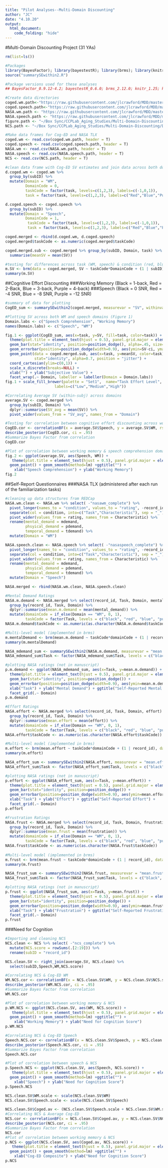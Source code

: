```yaml
---
title: "Pilot Analyses--Multi-Domain Discounting"
author: "JC"
date: "4.10.20"
output: 
  html_document:
    code_folding: "hide"
---
```

#Multi-Domain Discounting Project (31 YAs)

```r
rm(list=ls())

#Packages
library(BayesFactor); library(bayestestR); library(brms); library(knitr); library(kableExtra); library(RColorBrewer); library(tidyverse);
source("summarySEwithin2.R")

#Package versions used for these analyses
## BayesFactor_0.9.12-4.2; bayestestR_0.6.0; brms_2.12.0; knitr_1.25; kableExtra_1.1.0; RColorBrewer_1.1-2; tidyverse_1.3.0; R version 3.5.2

#Create data directories
coged.wm.path<-"https://raw.githubusercontent.com/jlcrawford/MDD/master/Data/coged_wm_data.csv"
coged.speech.path<-"https://raw.githubusercontent.com/jlcrawford/MDD/master/Data/coged_speech_data.csv"
NASA.wm.path <- "https://raw.githubusercontent.com/jlcrawford/MDD/master/Data/MDD_NASA_WM.csv"
NASA.speech.path <- "https://raw.githubusercontent.com/jlcrawford/MDD/master/Data/MDD_NASA_Speech.csv"
figure.path <- "~/Box Sync/CCPLab_Aging_Studies/Multi-Domain-Discounting/Analysis/Pilots/Figures"
NCS.path <- "~/Box Sync/CCPLab_Aging_Studies/Multi-Domain-Discounting/Data/Indvidual-Diff-Qs/MDD_NCS.csv"

#Make data frames for Cog-ED and NASA TLX 
coged.wm <- read.csv(coged.wm.path, header = T)
coged.speech <- read.csv(coged.speech.path, header = T)
NASA.wm <- read.csv(NASA.wm.path, header = T)
NASA.speech <- read.csv(NASA.speech.path, header = T)
NCS <- read.csv(NCS.path, header = T)
```

```r
#clean data frame with Cog-ED SV estimates and join data across both domains (i.e., WM, speech)
d.coged.wm <- coged.wm %>%
  group_by(subID) %>%
  mutate(Domain = "WM", 
         DomainCode = 0,
         taskCode = factor(task, levels=c(1,2,3), labels=c(-1,0,1)),
         task = factor(task, levels=c(1,2,3), labels=c("Red","Blue","Purple")))

d.coged.speech <- coged.speech %>%
  group_by(subID) %>%
  mutate(Domain = "Speech",
         DomainCode = 1,
          taskCode = factor(task, levels=c(1,2,3), labels=c(-1,0,1)),
          task = factor(task, levels=c(1,2,3), labels=c("Red","Blue","Purple")))

coged.merged <- rbind(d.coged.wm, d.coged.speech)
coged.merged$taskCode <- as.numeric(coged.merged$taskCode)

coged.merged.sub <- coged.merged %>% group_by(subID, Domain, task) %>%
  summarise(meanSV = mean(SV))

#testing for differences across task (WM, speech) & condition (red, blue, purple)
m.SV <- brm(data = coged.merged, SV ~ taskCode*DomainCode + (1 | subID))
summary(m.SV)
```

##Cognitive Effort Discounting
###Working Memory (Black = 1-back, Red = 2-Back, Blue = 3-back, Purple = 4-back)
###Speech (Black = 0 SNR, Red = -4 SNR, Blue = -8 SNR, Purple = -12 SNR)

``` r
#summary of data for plotting
CogED_sum <- summarySEwithin2(coged.merged, measurevar = "SV", withinvars = c("task", "Domain"), idvar = "subID")

#Plotting SV across both WM and speech domains (Figure 1)
Domain.labs <- c("Speech Comprehension", "Working Memory")
names(Domain.labs) <- c("Speech", "WM")

fig.1 <- ggplot(CogED_sum, aes(x=task, y=SV, fill=task, color=task)) + 
  theme(plot.title = element_text(hjust = 0.5), panel.grid.major = element_blank(), panel.grid.minor = element_blank(), panel.background = element_blank(), axis.line = element_line(colour = "black"), axis.title.y = element_text(face="bold", size=16),legend.title = element_text(face="bold", size=16)) +
  geom_bar(stat="identity", position=position_dodge(), alpha=.45, size=1.5) +
  geom_errorbar(position=position_dodge(width=0.9), aes(ymin=SV-ci, ymax=SV+ci), width=.2, size=1.25) +  
  geom_point(data = coged.merged.sub, aes(x=task, y=meanSV, color=task),
             stat="identity", alpha=0.7, position = "jitter") +
  coord_cartesian(ylim=c(0,1)) +
  scale_x_discrete(breaks=NULL) +
  xlab("") + ylab("Subjective Value") +
  facet_wrap(.~ Domain, labeller = labeller(Domain = Domain.labs))
fig.1 + scale_fill_brewer(palette = "Set1",  name="Task Effort Level", labels=c("Low","Medium","High")) + scale_color_brewer(palette = "Set1", name="Task Effort Level", 
                      labels=c("Low","Medium","High"))

#Correlating Average SV (within-subj) across domains
average.SV <- coged.merged %>%
  group_by(subID, Domain) %>%
  dplyr::summarise(SV_avg = mean(SV)) %>%
  pivot_wider(values_from = "SV_avg", names_from = "Domain")

#Testing for correlation between cognitive effort discounting across working memory & speech domains
CogED.cor <- correlationBF(x = average.SV$Speech, y = average.SV$WM, rscale = 0.707107)
describe_posterior(CogED.cor, ci = .95)
#Summarize Bayes Factor from correlation
CogED.cor

#Plot of correlation between working memory & speech comprehension domains (Figure 2)
fig.2 <- ggplot(average.SV, aes(Speech, WM)) +
   theme(plot.title = element_text(hjust = 0.5), panel.grid.major = element_blank(), panel.grid.minor = element_blank(), panel.background = element_blank(), axis.line = element_line(colour = "black")) +
  geom_point() + geom_smooth(method=lm) +ggtitle("") +
    xlab("Speech Comprehension") + ylab("Working Memory")
fig.2 
```

##Self-Report Questionnaires
###NASA TLX (administered after each run of the familiarization tasks)

``` r
#cleaning up data structures from REDCap
NASA.wm.clean <- NASA.wm %>% select( -"nasawm_complete") %>%
  pivot_longer(names_to = "condition", values_to = "rating", -record_id) %>%
  separate(col = condition, into=c("Task","Characteristic"), sep = "_") %>%
  pivot_wider(values_from = rating, names_from = Characteristic) %>%
  rename(mental_demand = mdemand, 
         phsyical_demand = pdemand, 
         temporal_demand = tdemand) %>%
  mutate(Domain = "WM")

NASA.speech.clean <- NASA.speech %>% select( -"nasaspeech_complete") %>%
  pivot_longer(names_to = "condition", values_to = "rating", -record_id) %>%
  separate(col = condition, into=c("Task","Characteristic"), sep = "_") %>%
  pivot_wider(values_from = rating, names_from = Characteristic) %>%
  rename(mental_demand = mdemand, 
         phsyical_demand = pdemand, 
         temporal_demand = tdemand) %>%
  mutate(Domain = "Speech")

NASA.merged <- rbind(NASA.wm.clean, NASA.speech.clean)

#Mental Demand Ratings
NASA.m.demand <- NASA.merged %>% select(record_id, Task, Domain, mental_demand) %>%
  group_by(record_id, Task, Domain) %>%
  dplyr::summarise(mean.m.demand = mean(mental_demand)) %>%
  mutate(domainCode = if_else(Domain == "WM", 0, 1), 
         taskCode = factor(Task, levels = c("black", "red", "blue", "purple"), labels = c(0,1,2,3)))
NASA.m.demand$taskCode <- as.numeric(as.character(NASA.m.demand$taskCode))

#Multi-level model (implemented in brms)
m.mentalDemand <- brm(mean.m.demand ~ taskCode*domainCode + (1 | record_id), data = NASA.m.demand)
summary(m.mentalDemand)

NASA_mdemand_sum <- summarySEwithin2(NASA.m.demand, measurevar = "mean.m.demand", withinvars = c("Task", "Domain"), idvar = "record_id")
NASA_mdemand_sum$Task <- factor(NASA_mdemand_sum$Task, levels = c("black", "red", "blue", "purple"), labels = c("black", "red", "blue", "purple"))

#plotting NASA ratings (not in manuscript)
p.m.demand <- ggplot(NASA_mdemand_sum, aes(x=Task, y=mean.m.demand)) + 
  theme(plot.title = element_text(hjust = 0.5), panel.grid.major = element_blank(), panel.grid.minor = element_blank(), panel.background = element_blank(), axis.line = element_line(colour = "black")) +
  geom_bar(stat="identity", position=position_dodge()) +
  geom_errorbar(position=position_dodge(width=0.9), aes(ymin=mean.m.demand-ci, ymax=mean.m.demand+ci), width=.2) +  
  xlab("Task") + ylab("Mental Demand") + ggtitle("Self-Reported Mental Demand") + 
  facet_grid(.~ Domain)
p.m.demand

#Effort Ratings
NASA.effort <- NASA.merged %>% select(record_id, Task, Domain, effort) %>%
  group_by(record_id, Task, Domain) %>%
  dplyr::summarise(mean.effort = mean(effort)) %>%
  mutate(domainCode = if_else(Domain == "WM", 0, 1), 
         taskCode = factor(Task, levels = c("black", "red", "blue", "purple"), labels = c(0,1,2,3)))
NASA.effort$taskCode <- as.numeric(as.character(NASA.effort$taskCode))

#Multi-level model (implemented in brms)
m.effort <- brm(mean.effort ~ taskCode*domainCode + (1 | record_id), data = NASA.effort)
summary(m.effort)

NASA_effort_sum <- summarySEwithin2(NASA.effort, measurevar = "mean.effort", withinvars = c("Task", "Domain"), idvar = "record_id")
NASA_effort_sum$Task <- factor(NASA_effort_sum$Task, levels = c("black", "red", "blue", "purple"), labels = c("black", "red", "blue", "purple"))

#plotting NASA ratings (not in manuscript)
p.effort <- ggplot(NASA_effort_sum, aes(x=Task, y=mean.effort)) + 
  theme(plot.title = element_text(hjust = 0.5), panel.grid.major = element_blank(), panel.grid.minor = element_blank(), panel.background = element_blank(), axis.line = element_line(colour = "black")) +
  geom_bar(stat="identity", position=position_dodge()) +
  geom_errorbar(position=position_dodge(width=0.9), aes(ymin=mean.effort-ci, ymax=mean.effort+ci), width=.2) +  
  xlab("Task") + ylab("Effort") + ggtitle("Self-Reported Effort") + 
  facet_grid(.~ Domain)
p.effort

#Frustration Ratings
NASA.frust <- NASA.merged %>% select(record_id, Task, Domain, frustration) %>%
  group_by(record_id, Task, Domain) %>%
  dplyr::summarise(mean.frust = mean(frustration)) %>%
  mutate(domainCode = if_else(Domain == "WM", 0, 1), 
         taskCode = factor(Task, levels = c("black", "red", "blue", "purple"), labels = c(0,1,2,3)))
NASA.frust$taskCode <- as.numeric(as.character(NASA.frust$taskCode))
  
#Multi-level model (implemented in brms)
m.frust <- brm(mean.frust ~ taskCode*domainCode + (1 | record_id), data = NASA.frust)
summary(m.frust)

NASA_frust_sum <- summarySEwithin2(NASA.frust, measurevar = "mean.frust", withinvars = c("Task", "Domain"), idvar = "record_id")
NASA_frust_sum$Task <- factor(NASA_frust_sum$Task, levels = c("black", "red", "blue", "purple"), labels = c("black", "red", "blue", "purple"))

#plotting NASA ratings (not in manuscript)
p.frust <- ggplot(NASA_frust_sum, aes(x=Task, y=mean.frust)) + 
  theme(plot.title = element_text(hjust = 0.5), panel.grid.major = element_blank(), panel.grid.minor = element_blank(), panel.background = element_blank(), axis.line = element_line(colour = "black")) +
  geom_bar(stat="identity", position=position_dodge()) +
  geom_errorbar(position=position_dodge(width=0.9), aes(ymin=mean.frust-ci, ymax=mean.frust+ci), width=.2) +  
  xlab("Task") + ylab("Frustration") + ggtitle("Self-Reported Frustration") + 
  facet_grid(.~ Domain)
p.frust
```

###Need for Cognition
``` r
#Importing and cleaning NCS 
NCS.clean <- NCS %>% select( -"ncs_complete") %>%
  mutate(NCS.score = rowSums(.[2:19])) %>%
  rename(subID = "record_id")

NCS.clean.SV <- right_join(average.SV, NCS.clean) %>%
  select(subID,Speech,WM,NCS.score)

#Correlating NCS & Cog-ED WM
WM.NCS.cor <- correlationBF(x = NCS.clean.SV$WM, y = NCS.clean.SV$NCS.score, rscale = 0.707107)
describe_posterior(WM.NCS.cor, ci = .95)
#Summarize Bayes Factor from correlation
WM.NCS.cor

#Plot of correlation between working memory & NCS
p.WM.NCS <- ggplot(NCS.clean.SV, aes(WM, NCS.score)) +
   theme(plot.title = element_text(hjust = 0.5), panel.grid.major = element_blank(), panel.grid.minor = element_blank(), panel.background = element_blank(), axis.line = element_line(colour = "black")) +
  geom_point() + geom_smooth(method=lm) +ggtitle("") +
    xlab("Working Memory") + ylab("Need for Cognition Score")
p.WM.NCS

#Correlating NCS & Cog-ED Speech
Speech.NCS.cor <- correlationBF(x = NCS.clean.SV$Speech, y = NCS.clean.SV$NCS.score, rscale = 0.707107)
describe_posterior(Speech.NCS.cor, ci = .95)
#Summarize Bayes Factor from correlation
Speech.NCS.cor

#Plot of correlation between speech & NCS
p.Speech.NCS <- ggplot(NCS.clean.SV, aes(Speech, NCS.score)) +
   theme(plot.title = element_text(hjust = 0.5), panel.grid.major = element_blank(), panel.grid.minor = element_blank(), panel.background = element_blank(), axis.line = element_line(colour = "black")) +
  geom_point() + geom_smooth(method=lm) +ggtitle("") +
    xlab("Speech") + ylab("Need for Cognition Score")
p.Speech.NCS

NCS.clean.SV$WM.scale <- scale(NCS.clean.SV$WM)
NCS.clean.SV$Speech.scale <- scale(NCS.clean.SV$Speech)

NCS.clean.SV$Coged.av <- (NCS.clean.SV$Speech.scale + NCS.clean.SV$WM.scale)
#Correlating NCS & Average Cog-ED
NCS.cor <- correlationBF(x = NCS.clean.SV$Coged.av, y = NCS.clean.SV$NCS.score, rscale = 0.707107)
describe_posterior(NCS.cor, ci = .95)
#Summarize Bayes Factor from correlation
NCS.cor
#Plot of correlation between working memory & NCS
p.NCS <- ggplot(NCS.clean.SV, aes(Coged.av, NCS.score)) +
   theme(plot.title = element_text(hjust = 0.5), panel.grid.major = element_blank(), panel.grid.minor = element_blank(), panel.background = element_blank(), axis.line = element_line(colour = "black")) +
  geom_point() + geom_smooth(method=lm) +ggtitle("") +
    xlab("Cog-ED Composite") + ylab("Need for Cognition Score")
p.NCS
```

